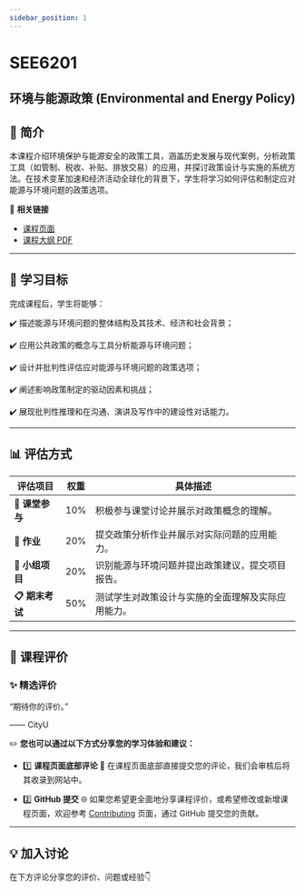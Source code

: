 ```yaml
---
sidebar_position: 1
---
```


# SEE6201
## 环境与能源政策 (Environmental and Energy Policy)

## **📘 简介**
本课程介绍环境保护与能源安全的政策工具，涵盖历史发展与现代案例，分析政策工具（如管制、税收、补贴、排放交易）的应用，并探讨政策设计与实施的系统方法。在技术变革加速和经济活动全球化的背景下，学生将学习如何评估和制定应对能源与环境问题的政策选项。

🔗 **相关链接**
- [课程页面](https://www.cityu.edu.hk/catalogue/pg/202425/course/SEE6201.htm)
- [课程大纲 PDF](https://www.cityu.edu.hk/catalogue/pg/202425/course/SEE6201.pdf)

---

## **🎯 学习目标**

完成课程后，学生将能够：

✔️ 描述能源与环境问题的整体结构及其技术、经济和社会背景；

✔️ 应用公共政策的概念与工具分析能源与环境问题；

✔️ 设计并批判性评估应对能源与环境问题的政策选项；

✔️ 阐述影响政策制定的驱动因素和挑战；

✔️ 展现批判性推理和在沟通、演讲及写作中的建设性对话能力。

---

## **📊 评估方式**

| **评估项目**            | **权重** | **具体描述**                                                                                       |
|------------------------|---------|---------------------------------------------------------------------------------------------------|
| **📂 课堂参与**         | 10%     | 积极参与课堂讨论并展示对政策概念的理解。                                                                |
| **📂 作业**            | 20%     | 提交政策分析作业并展示对实际问题的应用能力。                                                            |
| **📂 小组项目**         | 20%     | 识别能源与环境问题并提出政策建议，提交项目报告。                                                        |
| **📋 期末考试**         | 50%     | 测试学生对政策设计与实施的全面理解及实际应用能力。                                                         |

---

## **💬 课程评价**

### ✨ **精选评价**
<div className={commentStyles.commentBox}>
    <p className={commentStyles.commentText}>
        “期待你的评价。”
    </p>
    <p className={commentStyles.commentAuthor}>—— CityU</p>
</div>

✏️ **您也可以通过以下方式分享您的学习体验和建议：**

- 1️⃣ **课程页面底部评论**
💬 在课程页面底部直接提交您的评论，我们会审核后将其收录到网站中。

- 2️⃣ **GitHub 提交**
🌐 如果您希望更全面地分享课程评价，或希望修改或新增课程页面，欢迎参考 [Contributing](/contributing) 页面，通过 GitHub 提交您的贡献。

---

## **💡 加入讨论**

在下方评论分享您的评价、问题或经验👇
<Utterances />
